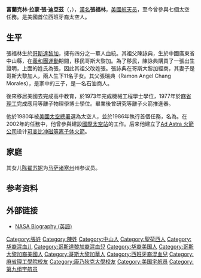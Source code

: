 {{宇航员信息框
| 姓名          = 張福林
| 照片          = Changdiaz.jpg
| 标题          = NASA航天員
| 国籍          = {{flagicon|CRI}} [[哥斯達黎加|哥斯達黎加]] / {{flagicon|USA}} [[美國|美國]]
| 状态          = 已退役
| 出生日期      = {{birth date and age|1950|4|5}}
| 出生地点      = {{flagicon|CRI}} [[聖荷西_(哥斯大黎加)|聖荷西]]
| 职业          = [[物理學家|物理學家]]
| 选择          = 1980 NASA Group
| 太空时间      = 66天18小時16分鐘
| 任务          = [[STS-61-C|STS-61-C]]、[[STS-34|STS-34]]、[[STS-46|STS-46]]、[[STS-60|STS-60]]、[[STS-75|STS-75]]、[[STS-91|STS-91]]、[[STS-111|STS-111]]
| 任务徽章      = [[File:STS-61-c-patch.png|30px]] [[File:Sts-34-patch.png|30px]] [[File:Sts-46-patch.png|30px]] [[File:Sts-60-patch.png|30px]] [[File:Sts-75-patch.png|30px]] [[File:Sts-91-patch.svg|30px]] [[File:Sts-111-patch.png|30px]]
|}}
'''富蘭克林·拉蒙·張·迪亞茲'''（{{lang-es|Franklin Ramón Chang Díaz}}，{{bd|1950年|4月5日|catidx=Chang, Franklin}}），[[漢名|漢名]]'''張福林'''，[[美國|美國]][[航天员|航天员]]，至今曾參與七個太空任務。是美國首位西班牙裔太空人。

==生平==
張福林生於[[哥斯達黎加|哥斯達黎加]]，擁有四分之一華人血統。其祖父陳詠典，生於中國廣東省中山縣，在[[義和團運動|義和團運動]]期間，移民哥斯大黎加。為了移民，陳詠典購買了一張出生證明，上面的姓氏為張，因此其祖父改姓張。張詠典在哥斯大黎加經商，其妻子是哥斯大黎加人，兩人生下11名子女。其父張瑞典（Ramon Angel Chang Morales），是家中的三子，是一名石油商人。

後來移居美國去完成高中教育，於1973年完成機械工程學士學位，1977年於[[麻省理工|麻省理工]]完成應用等離子物理學博士學位。畢業後曾研究等離子火箭推進器。

他於1980年被[[美國太空總署|美國太空總署]]選為太空人，並於1986年執行首個任務，名為{{lang|en|[[STS-61-C|STS-61-C]]}}。在2002年的{{lang|en|[[STS-111|STS-111]]}}任務中，他曾參與建設[[國際太空站|國際太空站]]的工作。后来他建立了[[Ad_Astra_火箭公司|Ad Astra 火箭公司]]设计[[可变比冲磁等离子体火箭|可变比冲磁等离子体火箭]]。

== 家庭 ==
其女儿[[陈翟苏妮|陈翟苏妮]]为[[马萨诸塞州|马萨诸塞州]]州参议员。

== 参考资料 ==
{{reflist}}

== 外部链接 ==
* [http://www.jsc.nasa.gov/Bios/htmlbios/chang.html NASA Biography (英語)] {{Wayback|url=http://www.jsc.nasa.gov/Bios/htmlbios/chang.html |date=20160913151504 }}

{{Astronaut-stub}}
{{第九组宇航员}}

{{Authority control}}
{{DEFAULTSORT:Chang-Diaz, Franklin}}
[[Category:張姓|Category:張姓]]
[[Category:陳姓|Category:陳姓]]
[[Category:中山人|Category:中山人]]
[[Category:聖荷西人|Category:聖荷西人]]
[[Category:华裔混血儿|Category:华裔混血儿]]
[[Category:哥斯達黎加裔混血兒|Category:哥斯達黎加裔混血兒]]
[[Category:华裔美国人|Category:华裔美国人]]
[[Category:哥斯大黎加裔美國人|Category:哥斯大黎加裔美國人]]
[[Category:哥斯大黎加華人|Category:哥斯大黎加華人]]
[[Category:西班牙裔混血兒|Category:西班牙裔混血兒]]
[[Category:麻省理工學院校友|Category:麻省理工學院校友]]
[[Category:康乃狄克大學校友|Category:康乃狄克大學校友]]
[[Category:美国宇航员|Category:美国宇航员]]
[[Category:第九组宇航员|Category:第九组宇航员]]